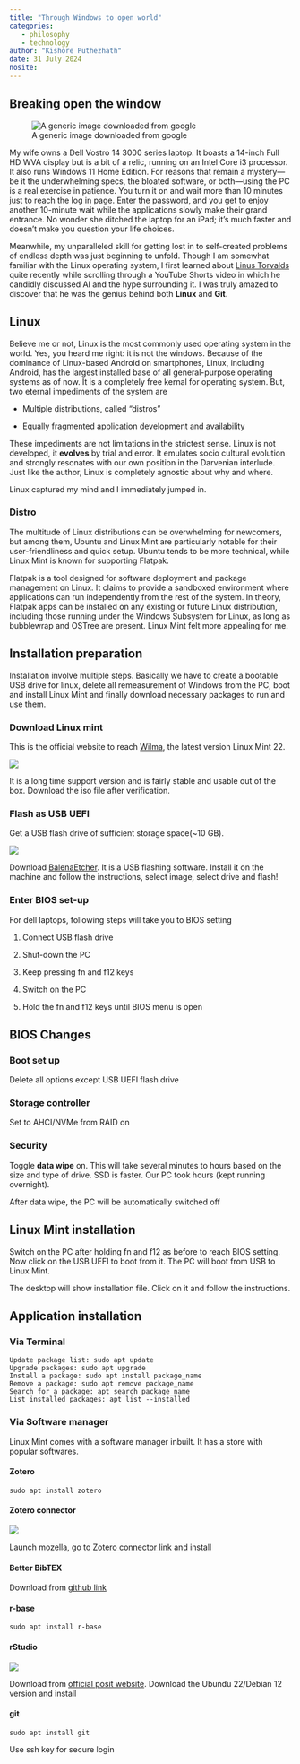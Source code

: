 ```yaml
---
title: "Through Windows to open world"
categories: 
   - philosophy
   - technology
author: "Kishore Puthezhath"
date: 31 July 2024
nosite:
---
```


## Breaking open the window

![A generic image downloaded from google](images/window.png)

My wife owns a Dell Vostro 14 3000 series laptop. It boasts a 14-inch Full HD WVA display but is a bit of a relic, running on an Intel Core i3 processor. It also runs Windows 11 Home Edition. For reasons that remain a mystery—be it the underwhelming specs, the bloated software, or both—using the PC is a real exercise in patience. You turn it on and wait more than 10 minutes just to reach the log in page. Enter the password, and you get to enjoy another 10-minute wait while the applications slowly make their grand entrance. No wonder she ditched the laptop for an iPad; it’s much faster and doesn’t make you question your life choices.

Meanwhile, my unparalleled skill for getting lost in to self-created problems of endless depth was just beginning to unfold. Though I am somewhat familiar with the Linux operating system, I first learned about [Linus Torvalds](https://en.wikipedia.org/wiki/Linus_Torvalds "Linus Torvalds") quite recently while scrolling through a YouTube Shorts video in which he candidly discussed AI and the hype surrounding it. I was truly amazed to discover that he was the genius behind both **Linux** and **Git**.

## Linux

Believe me or not, Linux is the most commonly used operating system in the world. Yes, you heard me right: it is not the windows. Because of the dominance of Linux-based Android on smartphones, Linux, including Android, has the largest installed base of all general-purpose operating systems as of now. It is a completely free kernal for operating system. But, two eternal impediments of the system are

-   Multiple distributions, called "distros"

-   Equally fragmented application development and availability

These impediments are not limitations in the strictest sense. Linux is not developed, it **evolves** by trial and error. It emulates socio cultural evolution and strongly resonates with our own position in the Darvenian interlude. Just like the author, Linux is completely agnostic about why and where.

Linux captured my mind and I immediately jumped in.

### Distro

The multitude of Linux distributions can be overwhelming for newcomers, but among them, Ubuntu and Linux Mint are particularly notable for their user-friendliness and quick setup. Ubuntu tends to be more technical, while Linux Mint is known for supporting Flatpak.

Flatpak is a tool designed for software deployment and package management on Linux. It claims to provide a sandboxed environment where applications can run independently from the rest of the system. In theory, Flatpak apps can be installed on any existing or future Linux distribution, including those running under the Windows Subsystem for Linux, as long as bubblewrap and OSTree are present. Linux Mint felt more appealing for me.

## Installation preparation

Installation involve multiple steps. Basically we have to create a bootable USB drive for linux, delete all remeasurement of Windows from the PC, boot and install Linux Mint and finally download necessary packages to run and use them.

### Download Linux mint

This is the official website to reach [Wilma](https://www.linuxmint.com), the latest version Linux Mint 22.

![](images/mint.png)

It is a long time support version and is fairly stable and usable out of the box. Download the iso file after verification.

### Flash as USB UEFI

Get a USB flash drive of sufficient storage space(\~10 GB).

![](images/balena.png)

Download [BalenaEtcher](https://etcher.balena.io). It is a USB flashing software. Install it on the machine and follow the instructions, select image, select drive and flash!

### Enter BIOS set-up

For dell laptops, following steps will take you to BIOS setting

1.  Connect USB flash drive

2.  Shut-down the PC

3.  Keep pressing fn and f12 keys

4.  Switch on the PC

5.  Hold the fn and f12 keys until BIOS menu is open

## BIOS Changes

### Boot set up

Delete all options except USB UEFI flash drive

### Storage controller

Set to AHCI/NVMe from RAID on

### Security

Toggle **data wipe** on. This will take several minutes to hours based on the size and type of drive. SSD is faster. Our PC took hours (kept running overnight).

After data wipe, the PC will be automatically switched off

## Linux Mint installation

Switch on the PC after holding fn and f12 as before to reach BIOS setting. Now click on the USB UEFI to boot from it. The PC will boot from USB to Linux Mint.

The desktop will show installation file. Click on it and follow the instructions.

## Application installation

### Via Terminal

``` terminal
Update package list: sudo apt update
Upgrade packages: sudo apt upgrade
Install a package: sudo apt install package_name
Remove a package: sudo apt remove package_name
Search for a package: apt search package_name
List installed packages: apt list --installed
```

### Via Software manager

Linux Mint comes with a software manager inbuilt. It has a store with popular softwares.

#### Zotero

``` terminal
sudo apt install zotero
```

#### Zotero connector

![](images/zotero.png)

Launch mozella, go to [Zotero connector link](https://www.zotero.org/download/connectors) and install

#### Better BibTEX

Download from [github link](https://github.com/retorquere/zotero-better-bibtex/releases/tag/v6.7.214)

#### r-base

``` terminal
sudo apt install r-base
```

#### rStudio

![](images/posit.png)

Download from [official posit website](https://posit.co/download/rstudio-desktop/). Download the Ubundu 22/Debian 12 version and install

#### git

``` terminal
sudo apt install git
```

Use ssh key for secure login
